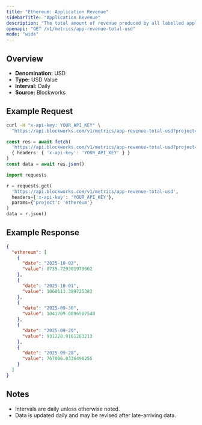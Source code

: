 ```yaml
---
title: "Ethereum: Application Revenue"
sidebarTitle: "Application Revenue"
description: "The total amount of revenue produced by all labelled applications during the specified time period for given blockchain."
openapi: "GET /v1/metrics/app-revenue-total-usd"
mode: "wide"
---
```


## Overview

- **Denomination:** USD
- **Type:** USD Value
- **Interval:** Daily
- **Source:** Blockworks

## Example Request

<CodeGroup>

```bash cURL
curl -H "x-api-key: YOUR_API_KEY" \
  "https://api.blockworks.com/v1/metrics/app-revenue-total-usd?project=ethereum"
```

```typescript TypeScript
const res = await fetch(
  'https://api.blockworks.com/v1/metrics/app-revenue-total-usd?project=ethereum',
  { headers: { 'x-api-key': 'YOUR_API_KEY' } }
)
const data = await res.json()
```

```python Python
import requests

r = requests.get(
  'https://api.blockworks.com/v1/metrics/app-revenue-total-usd',
  headers={'x-api-key': 'YOUR_API_KEY'},
  params={'project': 'ethereum'}
)
data = r.json()
```

</CodeGroup>

## Example Response

```json
{
  "ethereum": [
    {
      "date": "2025-10-02",
      "value": 8735.729301979662
    },
    {
      "date": "2025-10-01",
      "value": 1068113.389725382
    },
    {
      "date": "2025-09-30",
      "value": 1041709.0896507548
    },
    {
      "date": "2025-09-29",
      "value": 931220.9161263213
    },
    {
      "date": "2025-09-28",
      "value": 767006.0336490255
    }
  ]
}
```

## Notes
- Intervals are daily unless otherwise noted.
- Data is updated daily and may be revised after late-arriving data.